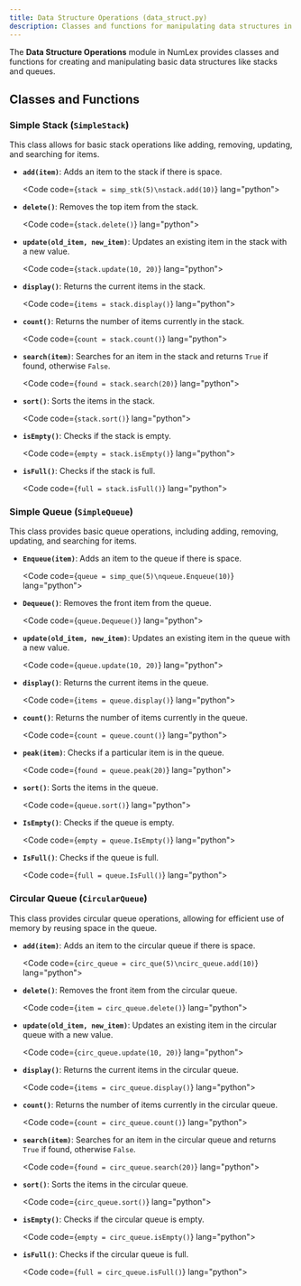 ```yaml
---
title: Data Structure Operations (data_struct.py)
description: Classes and functions for manipulating data structures in NumLex
---
```



The **Data Structure Operations** module in NumLex provides classes and functions for creating and manipulating basic data structures like stacks and queues.

## Classes and Functions

### Simple Stack (`SimpleStack`)

This class allows for basic stack operations like adding, removing, updating, and searching for items.

- **`add(item)`**: Adds an item to the stack if there is space.

  <Code code={`stack = simp_stk(5)\nstack.add(10)`} lang="python"></Code>

- **`delete()`**: Removes the top item from the stack.

  <Code code={`stack.delete()`} lang="python"></Code>

- **`update(old_item, new_item)`**: Updates an existing item in the stack with a new value.

  <Code code={`stack.update(10, 20)`} lang="python"></Code>

- **`display()`**: Returns the current items in the stack.

  <Code code={`items = stack.display()`} lang="python"></Code>

- **`count()`**: Returns the number of items currently in the stack.

  <Code code={`count = stack.count()`} lang="python"></Code>

- **`search(item)`**: Searches for an item in the stack and returns `True` if found, otherwise `False`.

  <Code code={`found = stack.search(20)`} lang="python"></Code>

- **`sort()`**: Sorts the items in the stack.

  <Code code={`stack.sort()`} lang="python"></Code>

- **`isEmpty()`**: Checks if the stack is empty.

  <Code code={`empty = stack.isEmpty()`} lang="python"></Code>

- **`isFull()`**: Checks if the stack is full.

  <Code code={`full = stack.isFull()`} lang="python"></Code>

### Simple Queue (`SimpleQueue`)

This class provides basic queue operations, including adding, removing, updating, and searching for items.

- **`Enqueue(item)`**: Adds an item to the queue if there is space.

  <Code code={`queue = simp_que(5)\nqueue.Enqueue(10)`} lang="python"></Code>

- **`Dequeue()`**: Removes the front item from the queue.

  <Code code={`queue.Dequeue()`} lang="python"></Code>

- **`update(old_item, new_item)`**: Updates an existing item in the queue with a new value.

  <Code code={`queue.update(10, 20)`} lang="python"></Code>

- **`display()`**: Returns the current items in the queue.

  <Code code={`items = queue.display()`} lang="python"></Code>

- **`count()`**: Returns the number of items currently in the queue.

  <Code code={`count = queue.count()`} lang="python"></Code>

- **`peak(item)`**: Checks if a particular item is in the queue.

  <Code code={`found = queue.peak(20)`} lang="python"></Code>

- **`sort()`**: Sorts the items in the queue.

  <Code code={`queue.sort()`} lang="python"></Code>

- **`IsEmpty()`**: Checks if the queue is empty.

  <Code code={`empty = queue.IsEmpty()`} lang="python"></Code>

- **`IsFull()`**: Checks if the queue is full.

  <Code code={`full = queue.IsFull()`} lang="python"></Code>

### Circular Queue (`CircularQueue`)

This class provides circular queue operations, allowing for efficient use of memory by reusing space in the queue.

- **`add(item)`**: Adds an item to the circular queue if there is space.

  <Code code={`circ_queue = circ_que(5)\ncirc_queue.add(10)`} lang="python"></Code>

- **`delete()`**: Removes the front item from the circular queue.

  <Code code={`item = circ_queue.delete()`} lang="python"></Code>

- **`update(old_item, new_item)`**: Updates an existing item in the circular queue with a new value.

  <Code code={`circ_queue.update(10, 20)`} lang="python"></Code>

- **`display()`**: Returns the current items in the circular queue.

  <Code code={`items = circ_queue.display()`} lang="python"></Code>

- **`count()`**: Returns the number of items currently in the circular queue.

  <Code code={`count = circ_queue.count()`} lang="python"></Code>

- **`search(item)`**: Searches for an item in the circular queue and returns `True` if found, otherwise `False`.

  <Code code={`found = circ_queue.search(20)`} lang="python"></Code>

- **`sort()`**: Sorts the items in the circular queue.

  <Code code={`circ_queue.sort()`} lang="python"></Code>

- **`isEmpty()`**: Checks if the circular queue is empty.

  <Code code={`empty = circ_queue.isEmpty()`} lang="python"></Code>

- **`isFull()`**: Checks if the circular queue is full.

  <Code code={`full = circ_queue.isFull()`} lang="python"></Code>
